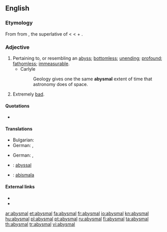 ==English==

===Etymology===
From {{etyl|fro}} {{term|abisme}} from {{etyl|la}} {{term|abyssimus}}, the superlative of {{term|abyssus||an abyss, a bottomless gulf}} < {{etyl|grc}} {{term|sc=polytonic|ἄβυσσος|tr=abyssos||without bottom}} < {{term|sc=polytonic|ἀ-||tr=a-|not|lang=grc}}+ {{term|sc=polytonic|βυσσός||tr=bysso|depth|lang=grc}}.

===Adjective===
{{en-adj}}

# Pertaining to, or resembling an [[abyss]]; [[bottomless]]; [[unending]]; [[profound]]; [[fathomless]]; [[immeasurable]].
#* Carlyle
#*: Geology gives one the same '''abysmal''' extent of time that astronomy does of space.
# Extremely [[bad]].

====Quotations====
* {{seeCites}}

====Translations====
{{trans-top|pertaining to, or resembling an abyss; bottomless; unending; profound}}
* Bulgarian: {{t|bg|бездънен|sc=Cyrl}}
* German: {{t-|de|abgründig}}, {{t-|de|abgrundtief}}
{{trans-mid}}
{{trans-bottom}}

{{trans-top|extremely bad}}
* German: {{t-|de|erbärmlich}}, {{t+|de|jämmerlich}}
{{trans-mid}}
{{trans-bottom}}

{{checktrans-top}}
* {{ttbc|French}}: [[abyssal]]
* {{ttbc|Ido}}: [[abismala]]
{{checktrans-bottom}}

====External links====
* {{R:Webster 1913}}
* {{R:Century 1911}}

[[ar:abysmal]]
[[et:abysmal]]
[[fa:abysmal]]
[[fr:abysmal]]
[[io:abysmal]]
[[kn:abysmal]]
[[hu:abysmal]]
[[pl:abysmal]]
[[pt:abysmal]]
[[ru:abysmal]]
[[fi:abysmal]]
[[ta:abysmal]]
[[th:abysmal]]
[[tr:abysmal]]
[[vi:abysmal]]